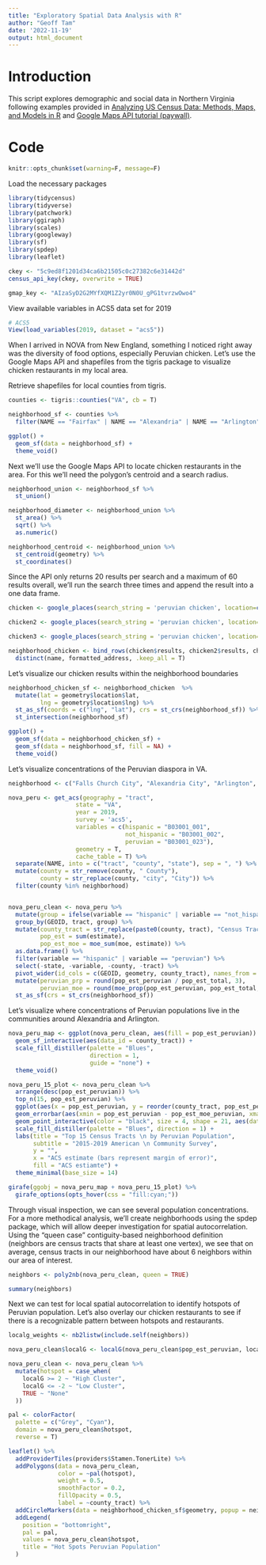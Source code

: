 ---
title: "Exploratory Spatial Data Analysis with R"
author: "Geoff Tam"
date: '2022-11-19'
output: html_document
---

# Introduction
This script explores demographic and social data in Northern Virginia following examples provided in [Analyzing US Census Data: Methods, Maps, and Models in R](https://walker-data.com/census-r/index.html) and [Google Maps API tutorial (paywall)](https://towardsdatascience.com/how-to-use-the-google-maps-places-api-in-r-33f2b705b2c). 

# Code

```{r, include = F}
knitr::opts_chunk$set(warning=F, message=F)
```

Load the necessary packages 
```{r}
library(tidycensus)
library(tidyverse)
library(patchwork)
library(ggiraph)
library(scales)
library(googleway)
library(sf)
library(spdep)
library(leaflet)
```

```{r, include = F}
ckey <- "5c9ed8f1201d34ca6b21505c0c27382c6e31442d"
census_api_key(ckey, overwrite = TRUE)

gmap_key <- "AIzaSyD2G2MYfXQM1Z2yr0N0U_gPG1tvrzwOwo4"
```

View available variables in ACS5 data set for 2019 
```{r, eval = F}
# ACS5
View(load_variables(2019, dataset = "acs5"))
```

When I arrived in NOVA from New England, something I noticed right away was the diversity of food options, especially Peruvian chicken. Let's use the Google Maps API and shapefiles from the tigris package to visualize chicken restaurants in my local area. 

Retrieve shapefiles for local counties from tigris. 
```{r, results=F}
counties <- tigris::counties("VA", cb = T)

neighborhood_sf <- counties %>%
  filter(NAME == "Fairfax" | NAME == "Alexandria" | NAME == "Arlington" | NAME == "Falls Church")

ggplot() +
  geom_sf(data = neighborhood_sf) + 
  theme_void()

```

Next we'll use the Google Maps API to locate chicken restaurants in the area. For this we'll need the polygon's centroid and a search radius. 
```{r}
neighborhood_union <- neighborhood_sf %>%
  st_union()

neighborhood_diameter <- neighborhood_union %>%
  st_area() %>%
  sqrt() %>%
  as.numeric() 

neighborhood_centroid <- neighborhood_union %>%
  st_centroid(geometry) %>%
  st_coordinates()
```

Since the API only returns 20 results per search and a maximum of 60 results overall, we'll run the search three times and append the result into a one data frame. 
```{r}
chicken <- google_places(search_string = 'peruvian chicken', location=c(neighborhood_centroid[2], neighborhood_centroid[1]), radius=(neighborhood_diameter/2), key=gmap_key)

chicken2 <- google_places(search_string = 'peruvian chicken', location=c(neighborhood_centroid[2], neighborhood_centroid[1]), radius=(neighborhood_diameter/2), key=gmap_key, page_token = chicken$next_page_token)

chicken3 <- google_places(search_string = 'peruvian chicken', location=c(neighborhood_centroid[2], neighborhood_centroid[1]), radius=(neighborhood_diameter/2), key=gmap_key, page_token = chicken2$next_page_token)

neighborhood_chicken <- bind_rows(chicken$results, chicken2$results, chicken3$results) %>%
  distinct(name, formatted_address, .keep_all = T) 
```

Let's visualize our chicken results within the neighborhood boundaries 
```{r}
neighborhood_chicken_sf <- neighborhood_chicken  %>% 
  mutate(lat = geometry$location$lat,
         lng = geometry$location$lng) %>%
  st_as_sf(coords = c("lng", "lat"), crs = st_crs(neighborhood_sf)) %>%
  st_intersection(neighborhood_sf)

ggplot() + 
  geom_sf(data = neighborhood_chicken_sf) +
  geom_sf(data = neighborhood_sf, fill = NA) + 
  theme_void()

```

Let's visualize concentrations of the Peruvian diaspora in VA. 
```{r, results = F}
neighborhood <- c("Falls Church City", "Alexandria City", "Arlington", "Fairfax", "Fairfax City")

nova_peru <- get_acs(geography = "tract", 
                   state = "VA",
                   year = 2019, 
                   survey = 'acs5',
                   variables = c(hispanic = "B03001_001",
                                 not_hispanic = "B03001_002",
                                 peruvian = "B03001_023"),
                   geometry = T,
                   cache_table = T) %>%
  separate(NAME, into = c("tract", "county", "state"), sep = ", ") %>%
  mutate(county = str_remove(county, " County"),
         county = str_replace(county, "city", "City")) %>%
  filter(county %in% neighborhood)


nova_peru_clean <- nova_peru %>%
  mutate(group = ifelse(variable == "hispanic" | variable == "not_hispanic", "total", "peruvian")) %>%
  group_by(GEOID, tract, group) %>%
  mutate(county_tract = str_replace(paste0(county, tract), "Census Tract ", ", "),
         pop_est = sum(estimate),
         pop_est_moe = moe_sum(moe, estimate)) %>%
  as.data.frame() %>% 
  filter(variable == "hispanic" | variable == "peruvian") %>%
  select(-state, -variable, -county, -tract) %>%
  pivot_wider(id_cols = c(GEOID, geometry, county_tract), names_from = group, values_from = c(pop_est, pop_est_moe)) %>%
  mutate(peruvian_prp = round(pop_est_peruvian / pop_est_total, 3),
         peruvian_moe = round(moe_prop(pop_est_peruvian, pop_est_total, pop_est_moe_peruvian, pop_est_moe_total), 1)) %>%
  st_as_sf(crs = st_crs(neighborhood_sf))

```

Let's visualize where concentrations of Peruvian populations live in the communities around Alexandria and Arlington. 
```{r}
nova_peru_map <- ggplot(nova_peru_clean, aes(fill = pop_est_peruvian)) + 
  geom_sf_interactive(aes(data_id = county_tract)) +
  scale_fill_distiller(palette = "Blues", 
                       direction = 1, 
                       guide = "none") +
  theme_void()

nova_peru_15_plot <- nova_peru_clean %>%
  arrange(desc(pop_est_peruvian)) %>%
  top_n(15, pop_est_peruvian) %>%
  ggplot(aes(x = pop_est_peruvian, y = reorder(county_tract, pop_est_peruvian), fill = pop_est_peruvian)) +
  geom_errorbar(aes(xmin = pop_est_peruvian - pop_est_moe_peruvian, xmax = pop_est_peruvian + pop_est_moe_peruvian)) + 
  geom_point_interactive(color = "black", size = 4, shape = 21, aes(data_id = county_tract)) +
  scale_fill_distiller(palette = "Blues", direction = 1) + 
  labs(title = "Top 15 Census Tracts \n by Peruvian Population",
       subtitle = "2015-2019 American \n Community Survey",
       y = "",
       x = "ACS estimate (bars represent margin of error)",
       fill = "ACS estiamte") + 
  theme_minimal(base_size = 14)

girafe(ggobj = nova_peru_map + nova_peru_15_plot) %>%
  girafe_options(opts_hover(css = "fill:cyan;"))
```

Through visual inspection, we can see several population concentrations. For a more methodical analysis, we'll create neighborhoods using the spdep package, which will allow deeper investigation for spatial autocorrelation. Using the "queen case" contiguity-based neighborhood definition (neighbors are census tracts that share at least one vertex), we see that on average, census tracts in our neighborhood have about 6 neighbors within our area of interest. 
```{r}
neighbors <- poly2nb(nova_peru_clean, queen = TRUE)

summary(neighbors)
```

Next we can test for local spatial autocorrelation to identify hotspots of Peruvian population. Let's also overlay our chicken restaurants to see if there is a recognizable pattern between hotspots and restaurants. 
```{r}
localg_weights <- nb2listw(include.self(neighbors))

nova_peru_clean$localG <- localG(nova_peru_clean$pop_est_peruvian, localg_weights)

nova_peru_clean <- nova_peru_clean %>%
  mutate(hotspot = case_when(
    localG >= 2 ~ "High Cluster", 
    localG <= -2 ~ "Low Cluster",
    TRUE ~ "None"
  ))

pal <- colorFactor(
  palette = c("Grey", "Cyan"),
  domain = nova_peru_clean$hotspot,
  reverse = T)

leaflet() %>%
  addProviderTiles(providers$Stamen.TonerLite) %>%
  addPolygons(data = nova_peru_clean,
              color = ~pal(hotspot),
              weight = 0.5,
              smoothFactor = 0.2,
              fillOpacity = 0.5,
              label = ~county_tract) %>%
  addCircleMarkers(data = neighborhood_chicken_sf$geometry, popup = neighborhood_chicken_sf$name, label = neighborhood_chicken_sf$name) %>%
  addLegend(
    position = "bottomright",
    pal = pal,
    values = nova_peru_clean$hotspot,
    title = "Hot Spots Peruvian Population"
  )

```




